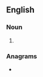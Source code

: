==English==

===Noun===
{{head|en|noun plural form}}

# {{plural of|covert|lang=en}}

===Anagrams===
* {{anagrams|en|corvets|vectors}}